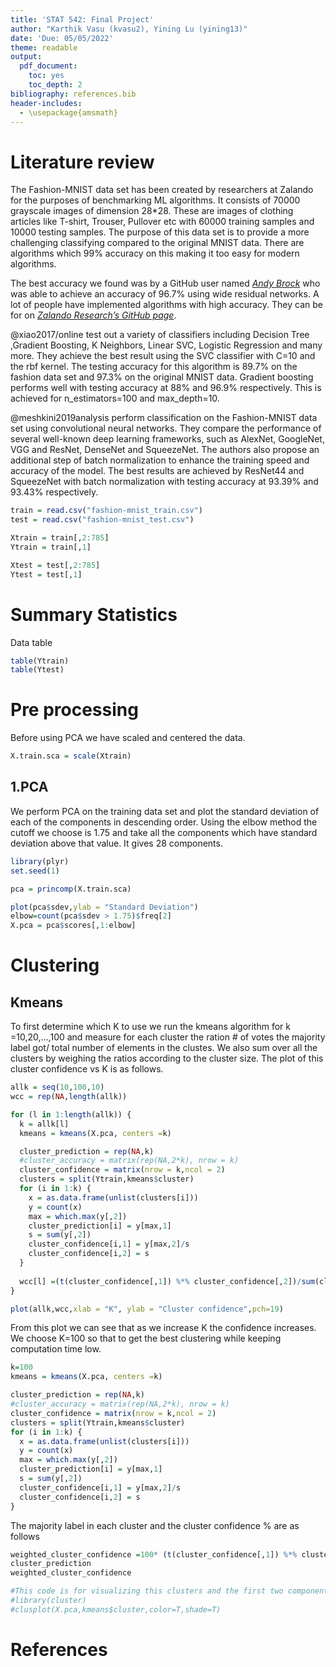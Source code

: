 ```yaml
---
title: 'STAT 542: Final Project'
author: "Karthik Vasu (kvasu2), Yining Lu (yining13)"
date: 'Due: 05/05/2022'
theme: readable
output:
  pdf_document:
    toc: yes
    toc_depth: 2
bibliography: references.bib
header-includes:
  - \usepackage{amsmath}
---
```


# Literature review

The Fashion-MNIST data set has been created by researchers at Zalando for the purposes of benchmarking ML algorithms. It consists of 70000 grayscale images of dimension 28*28. These are images of clothing articles like T-shirt, Trouser, Pullover etc with 60000 training samples and 10000 testing samples. The purpose of this data set is to provide a more challenging classifying compared to the original MNIST data. There are algorithms which 99% accuracy on this making it too easy for modern algorithms.

The best accuracy we found was by a GitHub user named [_Andy Brock_](https://github.com/ajbrock) who was able to achieve an accuracy of 96.7% using wide residual networks. A lot of people have implemented algorithms with high accuracy. They can be for on [_Zalando Research's GitHub page_](https://github.com/zalandoresearch/fashion-mnist).

@xiao2017/online test out a variety of classifiers including Decision Tree ,Gradient Boosting, K Neighbors, Linear SVC, Logistic Regression and many more. They achieve the best result using the SVC classifier with C=10 and the rbf kernel. The testing accuracy for this algorithm is 89.7% on the fashion data set and 97.3% on the original MNIST data. Gradient boosting performs well with testing accuracy at 88% and 96.9% respectively. This is achieved for n_estimators=100 and max_depth=10.

@meshkini2019analysis perform classification on the Fashion-MNIST data set using convolutional neural networks. They compare the performance of several well-known deep learning frameworks, such as AlexNet, GoogleNet, VGG and ResNet, DenseNet and SqueezeNet. The authors also propose an additional step of batch normalization to enhance the training speed and accuracy of the model. The best results are achieved by ResNet44 and SqueezeNet with batch normalization with testing accuracy at 93.39% and 93.43% respectively. 


```r
train = read.csv("fashion-mnist_train.csv")
test = read.csv("fashion-mnist_test.csv")

Xtrain = train[,2:785]
Ytrain = train[,1]

Xtest = test[,2:785]
Ytest = test[,1]
```

# Summary Statistics

Data table
```r
table(Ytrain)
table(Ytest)
```

# Pre processing

Before using PCA we have scaled and centered the data.

```r
X.train.sca = scale(Xtrain)
```

## 1.PCA

We perform PCA on the training data set and plot the standard deviation of each of the components in descending order. Using the elbow method the cutoff we choose is 1.75 and take all the components which have standard deviation above that value. It gives 28 components.

```r
library(plyr)
set.seed(1)

pca = princomp(X.train.sca)
```

```r
plot(pca$sdev,ylab = "Standard Deviation")
elbow=count(pca$sdev > 1.75)$freq[2]
X.pca = pca$scores[,1:elbow]
```

# Clustering

## Kmeans

To first determine which K to use we run the kmeans algorithm for k =10,20,...,100 and measure for each cluster the ration # of votes the majority label got/ total number of elements in the clustes. We also sum over all the clusters by weighing the ratios according to the cluster size. The plot of this cluster confidence vs K is as follows.
```r
allk = seq(10,100,10)
wcc = rep(NA,length(allk))

for (l in 1:length(allk)) {
  k = allk[l]
  kmeans = kmeans(X.pca, centers =k)

  cluster_prediction = rep(NA,k)
  #cluster_accuracy = matrix(rep(NA,2*k), nrow = k)
  cluster_confidence = matrix(nrow = k,ncol = 2)
  clusters = split(Ytrain,kmeans$cluster)
  for (i in 1:k) {
    x = as.data.frame(unlist(clusters[i]))
    y = count(x)
    max = which.max(y[,2])
    cluster_prediction[i] = y[max,1]
    s = sum(y[,2])
    cluster_confidence[i,1] = y[max,2]/s
    cluster_confidence[i,2] = s
  }
  
  wcc[l] =(t(cluster_confidence[,1]) %*% cluster_confidence[,2])/sum(cluster_confidence[,2])
}
```


```r
plot(allk,wcc,xlab = "K", ylab = "Cluster confidence",pch=19)
```

From this plot we can see that as we increase K the confidence increases. We choose K=100 so that to get the best clustering while keeping computation time low.


```r
k=100
kmeans = kmeans(X.pca, centers =k)

cluster_prediction = rep(NA,k)
#cluster_accuracy = matrix(rep(NA,2*k), nrow = k)
cluster_confidence = matrix(nrow = k,ncol = 2)
clusters = split(Ytrain,kmeans$cluster)
for (i in 1:k) {
  x = as.data.frame(unlist(clusters[i]))
  y = count(x)
  max = which.max(y[,2])
  cluster_prediction[i] = y[max,1]
  s = sum(y[,2])
  cluster_confidence[i,1] = y[max,2]/s
  cluster_confidence[i,2] = s
}
```

The majority label in each cluster and the cluster confidence % are as follows

```r
weighted_cluster_confidence =100* (t(cluster_confidence[,1]) %*% cluster_confidence[,2])/sum(cluster_confidence[,2])
cluster_prediction
weighted_cluster_confidence
```

```r
#This code is for visualizing this clusters and the first two components. Its not very informative.
#library(cluster)
#clusplot(X.pca,kmeans$cluster,color=T,shade=T)
```




# References





